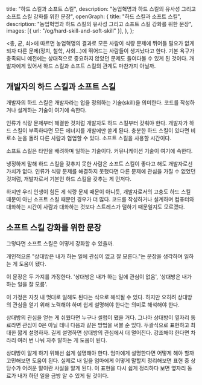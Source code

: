   title: "하드 스킬과 소프트 스킬",
  description:
    "농업혁명과 하드 스킬의 유사성 그리고 소프트 스킬 강화를 위한 문장",
  openGraph: {
    title: "하드 스킬과 소프트 스킬",
    description:
      "농업혁명과 하드 스킬의 유사성 그리고 소프트 스킬 강화를 위한 문장",
    images: [{ url: "/og/hard-skill-and-soft-skill" }],
  },
};

\<총, 균, 쇠\>에 따르면 농업혁명의 결과로 모든 사람이 식량 문제에 뛰어들 필요가 없게 되자 다른 문제(정치, 철학, 사회...)에 뛰어드는 사람들이 생겨났다고 한다. 기본 욕구가 충족되니 예전에는 상대적으로 중요하지 않았던 문제도 들여다볼 수 있게 된 것이다. 개발자에게 있어서 하드 스킬과 소프트 스킬의 관계도 마찬가지 아닐까.

## 개발자의 하드 스킬과 소프트 스킬

개발자의 하드 스킬은 개발자라는 업을 정의하는 기술(skill)을 의미한다. 코드를 작성하거나 설계하는 기술이 여기에 속한다.

인류가 식량 문제부터 해결한 것처럼 개발자도 하드 스킬부터 갖춰야 한다. 개발자가 하드 스킬이 부족하다면 모든 에너지를 개발에만 쏟게 된다. 충분한 하드 스킬이 있다면 비로소 눈을 돌려 다른 사람과 협업할 수 있다. 소프트 스킬을 사용할 시간이다.

소프트 스킬은 타인을 배려하며 일하는 기술이다. 커뮤니케이션 기술이 여기에 속한다.

냉정하게 말해 하드 스킬을 갖추지 못한 사람은 소프트 스킬이 좋다고 해도 개발자로선 가치가 없다. 인류가 식량 문제를 해결하지 못했다면 다른 문제에 관심을 가질 수 없었던 것처럼, 개발자로서 기본인 하드 스킬을 갖추는 게 먼저다.

하지만 우리 인생이 힘든 게 식량 문제 때문이 아니듯, 개발자로서의 고충도 하드 스킬 때문이 아닌 소프트 스킬 때문인 경우가 더 많다. 코드를 작성하거나 설계하며 컴퓨터와 대화하는 시간이 사람과 대화하는 것보다 스트레스가 덜하기 때문일지도 모르겠다.

## 소프트 스킬 강화를 위한 문장

그렇다면 소프트 스킬은 어떻게 강화할 수 있을까.

개인적으론 "상대방은 내가 하는 일에 관심이 없고 잘 모른다."는 문장을 생각하며 일하는 게 도움이 됐다.

이 문장은 두 가지를 가정한다. '상대방은 내가 하는 일에 관심이 없음', '상대방은 내가 하는 일을 잘 모름'.

이 가정은 자칫 내 멋대로 일해도 된다는 식으로 해석될 수 있다. 하지만 오히려 상대방의 관심을 얻기 위해 노력해야 하며 쉽게 설명해야 한다는 의미로 해석해야 한다.

상대방의 관심을 얻는 게 쉬웠다면 누구나 셀럽이 됐을 거다. 그나마 상대방이 옆자리 동료라면 관심이 0은 아닐 테니 다음과 같은 방법을 써볼 순 있다. 두괄식으로 표현하고 최대한 짧게 설명하자. 길게 설명하면 상대방의 관심에서 더 멀어진다. 강조해야 한다면 차라리 여러 번 나눠 자주 말하는 게 도움이 된다.

상대방이 알게 하기 위해선 쉽게 설명해야 한다. 엄마에게 설명한다면 어떻게 해야 할까 고민해보면 도움이 된다. 실제로 내 일을 엄마에게 어떻게 말할지 정리해보면 표현 중 상당수가 어려운 말이란 사실을 알게 된다. 이 표현을 다시 쉽게 정리하다 보면 옆자리 동료가 내가 하던 일을 금방 알 수 있게 될 것이다.
